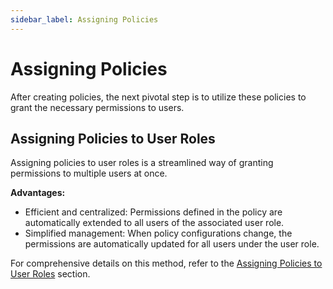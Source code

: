 ```yaml
---
sidebar_label: Assigning Policies
---
```


# Assigning Policies

After creating policies, the next pivotal step is to utilize these policies to grant the necessary permissions to users.

## Assigning Policies to User Roles

Assigning policies to user roles is a streamlined way of granting permissions to multiple users at once.

**Advantages:**
- Efficient and centralized: Permissions defined in the policy are automatically extended to all users of the associated user role.
- Simplified management: When policy configurations change, the permissions are automatically updated for all users under the user role.

For comprehensive details on this method, refer to the [Assigning Policies to User Roles](../../user-roles/assigning-policies-to-user-roles) section.